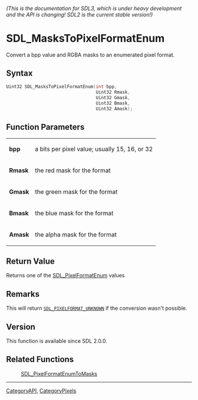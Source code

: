 ====== (This is the documentation for SDL3, which is under heavy development and the API is changing! SDL2 is the current stable version!) ======
= SDL_MasksToPixelFormatEnum =

Convert a bpp value and RGBA masks to an enumerated pixel format.

== Syntax ==

<syntaxhighlight lang='c'>
Uint32 SDL_MasksToPixelFormatEnum(int bpp,
                                  Uint32 Rmask,
                                  Uint32 Gmask,
                                  Uint32 Bmask,
                                  Uint32 Amask);
</syntaxhighlight>

== Function Parameters ==

{|
|'''bpp'''
|a bits per pixel value; usually 15, 16, or 32
|-
|'''Rmask'''
|the red mask for the format
|-
|'''Gmask'''
|the green mask for the format
|-
|'''Bmask'''
|the blue mask for the format
|-
|'''Amask'''
|the alpha mask for the format
|}

== Return Value ==

Returns one of the [[SDL_PixelFormatEnum]] values

== Remarks ==

This will return <code>[[SDL_PIXELFORMAT_UNKNOWN]]</code> if the conversion
wasn't possible.

== Version ==

This function is available since SDL 2.0.0.

== Related Functions ==

:[[SDL_PixelFormatEnumToMasks]]

----
[[CategoryAPI]], [[CategoryPixels]]


